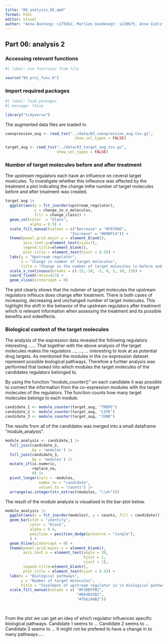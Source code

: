 ```yaml
---
title: "06_analysis_02.qmd"
format: html
editor: visual
author: "Anna Boateng: s175562, Marlies Goedknegt: s220675, Anne Gjelstrup: s194530, Katja Jagd: s185395, Olivia Ronnenberg: s183359"
---
```


## Part 06: analysis 2

### Accessing relevant functions

```r
#| label: use functions from file

source("99_proj_func.R")
```

### Import required packages

```r
#| label: load packages
#| message: false

library("tidyverse")
```

The augmented data files are loaded in.

```r

coexpression_aug <- read_tsv("../data/03_coexpression_aug.tsv.gz",
                               show_col_types = FALSE)

target_aug <- read_tsv("../data/03_target_aug.tsv.gz",
                       show_col_types = FALSE)
```


### Number of target molecules before and after treatment 

The upstream regulators each have an influence on ceveral target moelcules. To investigate whether this infleunce was affected by the treatment a plot indicating the change inthe number of target molecules before and after treatment was created.  

```r
target_aug |> 
  ggplot(aes(y = fct_inorder(upstream_regulator),
             x = change_in_n_molecules,
             fill = change_class)) +
  geom_col(color  = "black", 
           alpha = 0.5) +
  scale_fill_manual(values = c("Decrease" = "#F8766D",
                             "Increase" = "#00BFC4")) +
  theme(panel.grid.major.y = element_blank(),
        axis.text.y=element_text(size=7),
        legend.title=element_blank(),
        plot.title = element_text(hjust = 0.5)) +
  labs(y = "Upstream regulator",
       x = "Change in number of target molecules",
       title = "Change in the number of target molecules \n before and after DMARD treatment") + 
  scale_x_continuous(breaks = c(-15,-10, -5, 0, 5, 10, 15)) +
  coord_fixed(ratio=4/3) + 
  geom_vline(xintercept = 0)
```

The plot clearly shows that the nubmer of target molecules the upstream regulators infleuce does change after treatment. There is both cases of increasing, decreasing and unchanged number of target molecules. This highlight the shift in the behavior of the upstream regulators after treatment which is relevant information when assessing the treatment and its possible benefits and sideeffects.  

### Biological context of the target molecules  

The analysis of the expression data revealed the following regulators interesting  ......
That together with the above analysis of the target molecules makes the regulators ..., ..., ... interesting to look at as potential drug targets. As mentioned the modules in the co-expression dataset represent possible biological pathways. Therefore a furhter analysis was performed that looked into which modules the target molecules of the candidates regulators belonged to. 

By using the function "module_counter()" on each candidate it was possible to connect the information from the co-expression modules with the target molecules of the regulators. The function counts how many target molecules belongs to each module.

```r
candidate_1 <- module_counter(target_aug, "TREM1")
candidate_2 <- module_counter(target_aug, "LIPE")
candidate_3 <- module_counter(target_aug, "JUND")
```

The results from all of the candidates was merged into a small dataframe "module_analysis". 

```r
module_analysis <- candidate_1 |> 
  full_join(candidate_2,
            by = 'modules') |> 
  full_join(candidate_3,
            by = 'modules') |> 
  mutate_if(is.numeric,
            replace_na,
            0) |> 
  pivot_longer(cols = -modules,
               names_to = "candidate",
               values_to = "counts") |> 
  arrange(as.integer(str_extract(modules, "\\d+")))
```

The result of the module analysis is visualised in the bar-plot below.

```r
module_analysis |>
  ggplot(aes(x = fct_inorder(modules), y = counts, fill = candidate)) +
  geom_bar(stat = "identity",
           color = "black",
           alpha = 0.4,
           position = position_dodge(preserve = "single"),
           ) +
  geom_hline(yintercept = 0) + 
  theme(panel.grid.major.x = element_blank(),
        axis.text.x = element_text(angle = 20,
                                   hjust = 1,
                                   vjust = 1),
        legend.title=element_blank(),
        plot.title = element_text(hjust = 0.5)) +
  labs(x = "Biological pathways",
       y = "Number of target molecules",
       title = "Involment of upstream regulator in \n biological pathways before treatment ") +
  scale_fill_manual(values = c( "#F39B7FB2",
                                "#E64B35B2",
                                "#7E6148B2")) 
               
                    
```

From the plot we can get an idea of which regulator influences specific biological pathways. 
Candidate 1 seems to ...
Candidate 2 seems to ...
Candidate 3 seems to ...
It might not be prefered to have a change in to many pathways..... 

